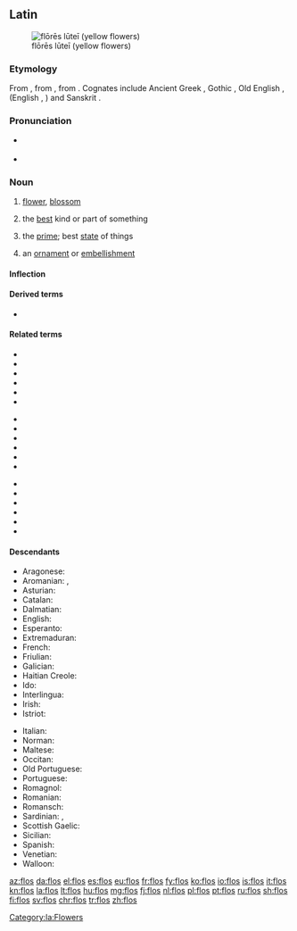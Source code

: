 ==Latin==
[[Image:Gagea probably bohemica seglea.JPG|thumb|flōrēs lūteī (yellow flowers)]]
===Etymology===
From {{etyl|itc-pro|la}} {{m|itc-pro|*flōs}}, from {{etyl|ine-pro|la}} {{m|ine-pro|*bʰleh₃-||flower, blossom}}, from {{m|ine-pro|*bʰel-||to bloom}}.  Cognates include Ancient Greek {{m|grc|φύλλον}}, Gothic {{term|sc=Goth|𐌱𐌻𐍉𐌼𐌰|lang=got}}, Old English {{m|ang|blōstm}}, {{term|blæd||leaf|lang=ang}} (English {{term|blossom|lang=en}}, {{term|blade|lang=en}}) and Sanskrit {{m|sa|फुलम्}}.

===Pronunciation===
* {{a|Classical}} {{IPA|/floːs/|lang=la}}
* {{audio|la-cls-flos.ogg|Audio (Classical)|lang=la}}

===Noun===
{{la-noun|flōs|floris|flōris|m|third}}

# [[flower]], [[blossom]]
# {{context|figuratively|lang=la}} the [[best]] kind or part of something
# {{context|figuratively|lang=la}} the [[prime]]; best [[state]] of things
# {{context|figuratively|lang=la}} an [[ornament]] or [[embellishment]]

====Inflection====
{{la-decl-3rd|flōs|flōr}}

====Derived terms====
* {{l|la|flōreō}}

====Related terms====
{{top3}}
* {{l|la|Flōra}}
* {{l|la|flōrālia}}
* {{l|la|flōrēns}}
* {{l|la|flōrenter}}
* {{l|la|flōrentes}}
* {{l|la|flōrescō}}
{{mid3}}
* {{l|la|flōreus}}
* {{l|la|flōricomus}}
* {{l|la|flōridē}}
* {{l|la|flōridulus}}
* {{l|la|flōrifer}}
* {{l|la|flōrigenus}}
{{mid3}}
* {{l|la|flōriger}}
* {{l|la|flōritiō}}
* {{l|la|flōrōsus}}
* {{l|la|flōrulentus}}
* {{l|la|flosculē}}
* {{l|la|flosculus}}
{{bottom}}

====Descendants====
{{top2}}
* Aragonese: {{l|an|flor}}
* Aromanian: {{l|rup|floari}}, {{l|rup|floarã}}
* Asturian: {{l|ast|flor}}
* Catalan: {{l|ca|flor}}
* Dalmatian: {{l|dlm|fiaur}}
* English: {{l|en|flower}}
* Esperanto: {{l|eo|floro}}
* Extremaduran: {{l|ext|frol}}
* French: {{l|fr|fleur}}
* Friulian: {{l|fur|flôr}}
* Galician: {{l|gl|flor}}
* Haitian Creole: {{l|ht|flè}}
* Ido: {{l|io|floro}}
* Interlingua: {{l|ia|flor}}
* Irish: {{l|ga|plúr}}
* Istriot: {{l|ist|fiuri}}
{{mid2}}
* Italian: {{l|it|fiore}}
* Norman: {{l|nrf|flieur}}
* Maltese: {{l|mt|fjura}}
* Occitan: {{l|oc|hlor}}
* Old Portuguese: {{l|roa-opt|fror}}
* Portuguese: {{l|pt|flor}}
* Romagnol: {{l|rgn|fjór}}
* Romanian: {{l|ro|floare}}
* Romansch: {{l|rm|flur}}
* Sardinian: {{l|sc|fiòre}}, {{l|sc|flore}}
* Scottish Gaelic: {{l|gd|flùr}}
* Sicilian: {{l|scn|ciuri}}
* Spanish: {{l|es|flor}}
* Venetian: {{l|vec|fior}}
* Walloon: {{l|wa|fleur}}
{{bottom}}

[[Category:la:Flowers]]

[[az:flos]]
[[da:flos]]
[[el:flos]]
[[es:flos]]
[[eu:flos]]
[[fr:flos]]
[[fy:flos]]
[[ko:flos]]
[[io:flos]]
[[is:flos]]
[[it:flos]]
[[kn:flos]]
[[la:flos]]
[[lt:flos]]
[[hu:flos]]
[[mg:flos]]
[[fj:flos]]
[[nl:flos]]
[[pl:flos]]
[[pt:flos]]
[[ru:flos]]
[[sh:flos]]
[[fi:flos]]
[[sv:flos]]
[[chr:flos]]
[[tr:flos]]
[[zh:flos]]